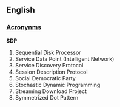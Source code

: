 ==English==

===[[Wiktionary:List of acronyms and abbreviations|Acronynms]]===
'''SDP'''
# Sequential Disk Processor
# Service Data Point (Intelligent Network)
# Service Discovery Protocol
# Session Description Protocol
# Social Democratic Party
# Stochastic Dynamic Programming
# Streaming Download Project
# Symmetrized Dot Pattern